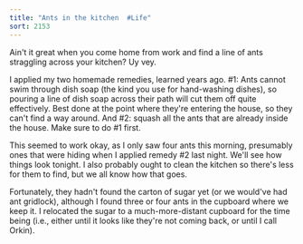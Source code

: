 ```yaml
---
title: "Ants in the kitchen  #Life"
sort: 2153
---
```

Ain't it great when you come home from work and find a line of ants straggling across your kitchen? Uy vey.



I applied my two homemade remedies, learned years ago. #1: Ants cannot swim through dish soap (the kind you use for hand-washing dishes), so pouring a line of dish soap across their path will cut them off quite effectively. Best done at the point where they're entering the house, so they can't find a way around. And #2: squash all the ants that are already inside the house. Make sure to do #1 first.

This seemed to work okay, as I only saw four ants this morning, presumably ones that were hiding when I applied remedy #2 last night. We'll see how things look tonight. I also probably ought to clean the kitchen so there's less for them to find, but we all know how that goes.

Fortunately, they hadn't found the carton of sugar yet (or we would've had ant gridlock), although I found three or four ants in the cupboard where we keep it. I relocated the sugar to a much-more-distant cupboard for the time being (i.e., either until it looks like they're not coming back, or until I call Orkin).
